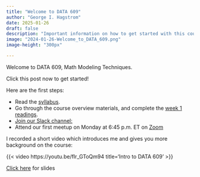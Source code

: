 ```yaml
---
title: "Welcome to DATA 609"
author: "George I. Hagstrom"
date: 2025-01-26
draft: false
description: "Important information on how to get started with this course. Click this post now for instructions on getting started."
image: "2024-01-26-Welcome_to_DATA_609.png"
image-height: "300px"

---
```



Welcome to DATA 609, Math Modeling Techniques.

Click this post now to get started!

Here are the first steps:

* Read the [syllabus](course/syllabus).
* Go through the course overview materials, and complete the [week 1 readings](modules/module1).
* [Join our Slack channel:](https://join.slack.com/t/data609-spring-2025/shared_invite/zt-2xqbc0zqu-ptZ2vNJ49AHZ1Xy0AQvKag)   
* Attend our first meetup on Monday at 6:45 p.m. ET on [Zoom](https://us02web.zoom.us/j/81858708616?pwd=eE9ZGJFco9iicq3BsmANIfWUVLwy0x.1)

I recorded a short video which introduces me and gives you more background on the course:

{{< video    https://youtu.be/fIr_GToQm94
    title='Intro to DATA 609' 
>}}

[Click here](../images/IntroSlides.qmd) for slides

